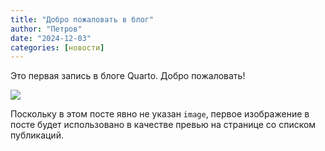 ```yaml
---
title: "Добро пожаловать в блог"
author: "Петров"
date: "2024-12-03"
categories: [новости]
---
```


Это первая запись в блоге Quarto. Добро пожаловать!

![](thumbnail.jpg)

Поскольку в этом посте явно не указан `image`, первое изображение в посте будет использовано в качестве превью на странице со списком публикаций.